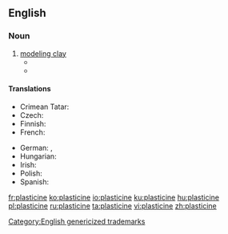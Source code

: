 {{also|Plasticine}}
==English==
{{wikipedia}}

===Noun===
{{en-noun}}

# [[modeling clay]]
#* {{quote-book|year=1909|title=The Teaching of Geography|author=William James Sutherland|url=http://books.google.com/books?id=TVgmAAAAMAAJ&pgis=1
|passage=Models; how to make paper pulp models; salt and flour models; sand models; plasticine models; chalk and pencil models.}}
#* {{quote-book|year=1920|author=D. H. Lawrence|title=[[S:Women in Love/Chapter XVI|Women in Love]]
|passage=Hermione Roddice suggested we should ask Gudrun to teach her to draw and to model in clay. You know Winnie is astonishingly clever with that plasticine stuff. Hermione declares she is an artist.}}

[[Category:English genericized trademarks]]

====Translations====
{{trans-top|modeling clay}}
* Crimean Tatar: {{t|crh|plastilin}}
* Czech: {{t|cs|plastelína|f}}
* Finnish: {{t+|fi|muovailuvaha}}
* French: {{t+|fr|pâte à modeler|f}}
{{trans-mid}}
* German: {{t+|de|Knete|f}}, {{t+|de|Knetmasse|f}}
* Hungarian: {{t+|hu|gyurma}}
* Irish: {{t|ga|márla|m}}
* Polish: {{t+|pl|plastelina|f}}
* Spanish: {{t|es|plastilina|f}}
{{trans-bottom}}

[[fr:plasticine]]
[[ko:plasticine]]
[[io:plasticine]]
[[ku:plasticine]]
[[hu:plasticine]]
[[pl:plasticine]]
[[ru:plasticine]]
[[ta:plasticine]]
[[vi:plasticine]]
[[zh:plasticine]]